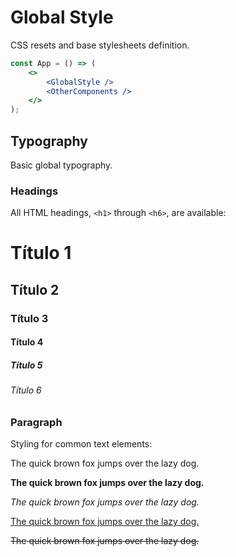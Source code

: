 
<Meta title="Styles/GlobalStyle" component={GlobalStyle} />

# Global Style

CSS resets and base stylesheets definition.

```jsx
const App = () => (
    <>
        <GlobalStyle />
        <OtherComponents />
    </>
);
```

## Typography

Basic global typography.

### Headings

All HTML headings, `<h1>` through `<h6>`, are available:

<Preview>
    <Story name="Headings">
        <div>
            <h1>Título 1</h1>
            <h2>Título 2</h2>
            <h3>Título 3</h3>
            <h4>Título 4</h4>
            <h5>Título 5</h5>
            <h6>Título 6</h6>
        </div>
    </Story>
</Preview>

### Paragraph

Styling for common text elements:

<Preview>
    <Story name="Paragraph">
        <div>
            <p>The quick brown fox jumps over the lazy dog.</p>
            <p>
                <strong>The quick brown fox jumps over the lazy dog.</strong>
            </p>
            <p>
                <em>The quick brown fox jumps over the lazy dog.</em>
            </p>
            <p>
                <u>The quick brown fox jumps over the lazy dog.</u>
            </p>
            <p>
                <s>The quick brown fox jumps over the lazy dog.</s>
            </p>
        </div>
    </Story>
</Preview>
